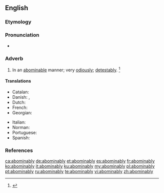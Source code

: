 ==English==

===Etymology===
{{suffix|abominable|ly|lang=en}}

===Pronunciation===
* {{a|US}} {{IPA|/əˈbɑm.ə.nə.bli/|/əˈbɑm.nə.bli/|lang=en}}

===Adverb===
{{en-adv}}

# In an [[abominable]] manner; very [[odiously]]; [[detestably]]. {{defdate|First attested around 1350 to 1470.}}<ref name=SOED>{{R:SOED5|page=6}}</ref>

====Translations====
{{trans-top|in an abominable manner}}
* Catalan: {{t+|ca|abominablement}}
* Danish: {{t|da|afskyelig}}, {{t|da|afskyeligt}}
* Dutch: {{t|nl|op afschuwelijke wijze}}
* French: {{t+|fr|abominablement}}
* Georgian: {{t|ka|საძაგლად|sc=Geor}}
{{trans-mid}}
* Italian: {{t+|it|abominevolmente}}
* Norman: {{t|nrf|abominnabliément}}
* Portuguese: {{t|pt|abominavelmente}}
* Spanish: {{t+|es|abominablemente}}
{{trans-bottom}}

===References===
<references/>

[[ca:abominably]]
[[de:abominably]]
[[et:abominably]]
[[es:abominably]]
[[fr:abominably]]
[[ko:abominably]]
[[it:abominably]]
[[ku:abominably]]
[[my:abominably]]
[[pl:abominably]]
[[pt:abominably]]
[[ru:abominably]]
[[te:abominably]]
[[vi:abominably]]
[[zh:abominably]]